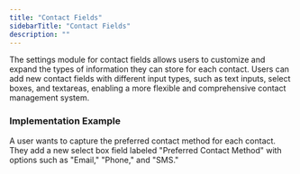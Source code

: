 ```yaml
---
title: "Contact Fields"
sidebarTitle: "Contact Fields"
description: ""
---
```


The settings module for contact fields allows users to customize and expand the types of information they can store for each contact. Users can add new contact fields with different input types, such as text inputs, select boxes, and textareas, enabling a more flexible and comprehensive contact management system.

### Implementation Example
A user wants to capture the preferred contact method for each contact. 
They add a new select box field labeled "Preferred Contact Method" with options such as "Email," "Phone," and "SMS."
